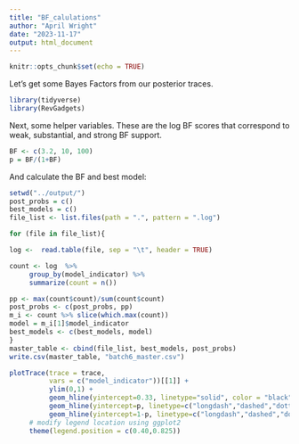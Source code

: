 ```yaml
---
title: "BF_calulations"
author: "April Wright"
date: "2023-11-17"
output: html_document
---
```


```r
knitr::opts_chunk$set(echo = TRUE)
```

Let's get some Bayes Factors from our posterior traces.

```r
library(tidyverse)
library(RevGadgets)
```




Next, some helper variables. These are the log BF scores that correspond to weak, substantial, and strong BF support.

```r
BF <- c(3.2, 10, 100)
p = BF/(1+BF)
```

And calculate the BF and best model:

```r
setwd("../output/")
post_probs = c()
best_models = c()
file_list <- list.files(path = ".", pattern = ".log")

for (file in file_list){

log <-  read.table(file, sep = "\t", header = TRUE)

count <- log  %>% 
     group_by(model_indicator) %>% 
     summarize(count = n())

pp <- max(count$count)/sum(count$count)
post_probs <- c(post_probs, pp)
m_i <- count %>% slice(which.max(count))
model = m_i[1]$model_indicator
best_models <- c(best_models, model)
}
master_table <- cbind(file_list, best_models, post_probs)
write.csv(master_table, "batch6_master.csv")

```

```r

plotTrace(trace = trace,
          vars = c("model_indicator"))[[1]] +
          ylim(0,1) +
          geom_hline(yintercept=0.33, linetype="solid", color = "black") +
          geom_hline(yintercept=p, linetype=c("longdash","dashed","dotted"), color = "red") +
          geom_hline(yintercept=1-p, linetype=c("longdash","dashed","dotted"), color = "red") +
     # modify legend location using ggplot2
     theme(legend.position = c(0.40,0.825))

```